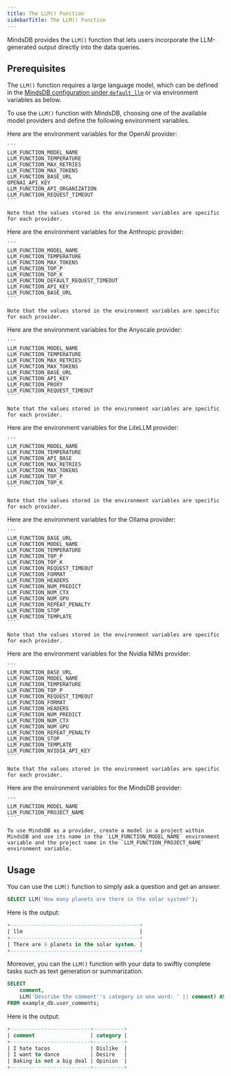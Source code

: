 ```yaml
---
title: The LLM() Function
sidebarTitle: The LLM() Function
---
```


MindsDB provides the `LLM()` function that lets users incorporate the LLM-generated output directly into the data queries.

## Prerequisites

The `LLM()` function requires a large language model, which can be defined in the [MindsDB configuration under `default_llm`](/setup/custom-config) or via environment variables as below.

To use the `LLM()` function with MindsDB, choosing one of the available model providers and define the following environment variables.

<AccordionGroup>

  <Accordion title="OpenAI">
    Here are the environment variables for the OpenAI provider:

    ```
    LLM_FUNCTION_MODEL_NAME
    LLM_FUNCTION_TEMPERATURE
    LLM_FUNCTION_MAX_RETRIES
    LLM_FUNCTION_MAX_TOKENS
    LLM_FUNCTION_BASE_URL
    OPENAI_API_KEY
    LLM_FUNCTION_API_ORGANIZATION
    LLM_FUNCTION_REQUEST_TIMEOUT
    ```

    Note that the values stored in the environment variables are specific for each provider.
  </Accordion>

  <Accordion title="Anthropic">
    Here are the environment variables for the Anthropic provider:

    ```
    LLM_FUNCTION_MODEL_NAME
    LLM_FUNCTION_TEMPERATURE
    LLM_FUNCTION_MAX_TOKENS
    LLM_FUNCTION_TOP_P
    LLM_FUNCTION_TOP_K
    LLM_FUNCTION_DEFAULT_REQUEST_TIMEOUT
    LLM_FUNCTION_API_KEY
    LLM_FUNCTION_BASE_URL
    ```

    Note that the values stored in the environment variables are specific for each provider.
  </Accordion>

  <Accordion title="Anyscale">
    Here are the environment variables for the Anyscale provider:

    ```
    LLM_FUNCTION_MODEL_NAME
    LLM_FUNCTION_TEMPERATURE
    LLM_FUNCTION_MAX_RETRIES
    LLM_FUNCTION_MAX_TOKENS
    LLM_FUNCTION_BASE_URL
    LLM_FUNCTION_API_KEY
    LLM_FUNCTION_PROXY
    LLM_FUNCTION_REQUEST_TIMEOUT
    ```

    Note that the values stored in the environment variables are specific for each provider.
  </Accordion>

  <Accordion title="LiteLLM">
    Here are the environment variables for the LiteLLM provider:

    ```
    LLM_FUNCTION_MODEL_NAME
    LLM_FUNCTION_TEMPERATURE
    LLM_FUNCTION_API_BASE
    LLM_FUNCTION_MAX_RETRIES
    LLM_FUNCTION_MAX_TOKENS
    LLM_FUNCTION_TOP_P
    LLM_FUNCTION_TOP_K
    ```

    Note that the values stored in the environment variables are specific for each provider.
  </Accordion>

  <Accordion title="Ollama">
    Here are the environment variables for the Ollama provider:

    ```
    LLM_FUNCTION_BASE_URL
    LLM_FUNCTION_MODEL_NAME
    LLM_FUNCTION_TEMPERATURE
    LLM_FUNCTION_TOP_P
    LLM_FUNCTION_TOP_K
    LLM_FUNCTION_REQUEST_TIMEOUT
    LLM_FUNCTION_FORMAT
    LLM_FUNCTION_HEADERS
    LLM_FUNCTION_NUM_PREDICT
    LLM_FUNCTION_NUM_CTX
    LLM_FUNCTION_NUM_GPU
    LLM_FUNCTION_REPEAT_PENALTY
    LLM_FUNCTION_STOP
    LLM_FUNCTION_TEMPLATE
    ```

    Note that the values stored in the environment variables are specific for each provider.
  </Accordion>

  <Accordion title="Nvidia NIMs">
    Here are the environment variables for the Nvidia NIMs provider:

    ```
    LLM_FUNCTION_BASE_URL
    LLM_FUNCTION_MODEL_NAME
    LLM_FUNCTION_TEMPERATURE
    LLM_FUNCTION_TOP_P
    LLM_FUNCTION_REQUEST_TIMEOUT
    LLM_FUNCTION_FORMAT
    LLM_FUNCTION_HEADERS
    LLM_FUNCTION_NUM_PREDICT
    LLM_FUNCTION_NUM_CTX
    LLM_FUNCTION_NUM_GPU
    LLM_FUNCTION_REPEAT_PENALTY
    LLM_FUNCTION_STOP
    LLM_FUNCTION_TEMPLATE
    LLM_FUNCTION_NVIDIA_API_KEY
    ```

    Note that the values stored in the environment variables are specific for each provider.
  </Accordion>

  <Accordion title="MindsDB">
    Here are the environment variables for the MindsDB provider:

    ```
    LLM_FUNCTION_MODEL_NAME
    LLM_FUNCTION_PROJECT_NAME
    ```

    To use MindsDB as a provider, create a model in a project within MindsDB and use its name in the `LLM_FUNCTION_MODEL_NAME` environment variable and the project name in the `LLM_FUNCTION_PROJECT_NAME` environment variable. 
  </Accordion>
</AccordionGroup>

## Usage

You can use the `LLM()` function to simply ask a question and get an answer.

```sql
SELECT LLM('How many planets are there in the solar system?');
```

Here is the output:

```sql
+------------------------------------------+
| llm                                      |
+------------------------------------------+
| There are 8 planets in the solar system. |
+------------------------------------------+
```

Moreover, you can the `LLM()` function with your data to swiftly complete tasks such as text generation or summarization.

```sql
SELECT
    comment,
    LLM('Describe the comment''s category in one word: ' || comment) AS category
FROM example_db.user_comments;
```

Here is the output:

```sql
+--------------------------+----------+
| comment                  | category |
+--------------------------+----------+
| I hate tacos             | Dislike  |
| I want to dance          | Desire   |
| Baking is not a big deal | Opinion  |
+--------------------------+----------+
```
